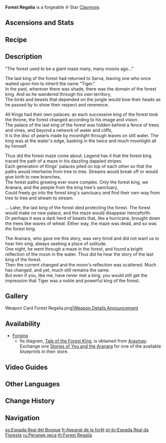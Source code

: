 {{Weapon Infobox
|id             = 12417
|image          = <gallery>
Weapon Forest Regalia.png|Base
Weapon Forest Regalia 2nd.png|2nd Ascension
</gallery>
|type           = Claymore
|quality        = 4
|series         = Aranara
|obtain         = Forging
|diagram        = {{Sold By|Tale of the Forest King}}
|base_atk       = 44
|2nd_stat_type  = Energy Recharge
|2nd_stat       = 6.7%
|passive        = Forest Sanctuary
|effect         = After triggering [[Burning]], [[Quicken]], [[Aggravate]], [[Spread]], [[Bloom]], [[Hyperbloom]], or [[Burgeon]], a Leaf of Consciousness will be created around the character for a maximum of 10s. When picked up, the Leaf will grant the character (var1) [[Elemental Mastery]] for 12s. Only 1 Leaf can be generated this way every 20s. This effect can still be triggered if the character is not on the field. The Leaf of Consciousness' effect cannot stack.
|eff_rank1_var1 = 60
|eff_rank2_var1 = 75
|eff_rank3_var1 = 90
|eff_rank4_var1 = 105
|eff_rank5_var1 = 120
|eff_att1       = Elemental Mastery
|eff_att2       = Elemental Reaction Dependent
}}
{{Description|It has taken on the shape of a greatsword that shall cut down the foes of the forest}}
'''Forest Regalia''' is a forgeable 4-Star [[Claymore]].

==Ascensions and Stats==
{{Weapon Ascensions and Stats
|ascendMat1 = Copper Talisman of the Forest Dew
|ascendMat2 = Iron Talisman of the Forest Dew
|ascendMat3 = Silver Talisman of the Forest Dew
|ascendMat4 = Golden Talisman of the Forest Dew
|bossMat1   = Chaos Storage
|bossMat2   = Chaos Module
|bossMat3   = Chaos Bolt
|commonMat1 = Faded Red Satin
|commonMat2 = Trimmed Red Silk
|commonMat3 = Rich Red Brocade
}}

==Recipe==
{{Recipe
|type = Forging
|Midlander Claymore Billet = 1
|Crystal Chunk = 50
|White Iron Chunk = 50
|Mora = 500
|time = 10s
|sort = Midlander Claymore Billet;Crystal Chunk;White Iron Chunk;Mora
}}

==Description==
"The forest used to be a giant maze many, many moons ago..."

The last king of the forest had returned to Sarva, leaving one who once waited upon him to inherit the name "Tiger."<br />
In the past, wherever there was shade, there was the domain of the forest king. And as he wandered through his own territory,<br />
The birds and beasts that depended on the jungle would bow their heads as he passed by to show their respect and reverence.

All Kings had their own palaces: as each successive king of the forest took the throne, the forest changed according to his image and vision.<br />
The palace of the last king of the forest was hidden behind a fence of trees and vines, and beyond a network of water and cliffs,<br />
It is the disc of pearls made by moonlight through leaves on still water. The king was at the water's edge, basking in the twice and much moonlight all by himself.

Thus did the forest maze come about. Legend has it that the forest king traced the path of a maze in his dazzling dappled stripes.<br />
Each generation of Kings' palaces piled on top of each other so that the paths would intertwine from tree to tree. Streams would break off or would give birth to new branches,<br />
The forest paths growing ever more complex. Only the forest king, we Aranara, and the people from the king tree's sanctuary,<br />
Could freely go into the forest king's sanctuary and find their own way from tree to tree and stream to stream.

...
Later, the last king of the forest died protecting the forest. The forest would make no new palace, and the maze would disappear henceforth.<br />
Or perhaps it was a dark herd of beasts that, like a hurricane, brought down the trees like waves of wheat. Either way, the maze was dead, and so was the forest king.

The Aranara, who gave me this story, was very timid and did not want us to hear him sing, always seeking a place of solitude.<br />
One night, he went through a maze in the forest, and found a bright reflection of the moon in the water. Thus did he hear the story of the last king of the forest.<br />
Then the current changed and the moon's reflection was scattered. Much has changed, and yet, much still remains the same.<br />
But even if you, like me, have never met a king, you would still get the impression that Tiger was a noble and powerful king of the forest.
<!--
==Preview==
{{LoopOgv
|size=380px
|video=Weapon Forest Regalia Passive.ogv
|gif=Weapon Forest Regalia Passive.gif
}}
-->
==Gallery==
<gallery>
<!--Weapon Forest Regalia 3D.png|Full Weapon-->
<!--Weapon Forest Regalia 2nd 3D.png|2nd Ascension Phase Full Weapon-->
Weapon Card Forest Regalia.png|[https://www.hoyolab.com/article/7131929 Weapon Details Announcement]
</gallery>

==Availability==
* [[Forging]]
** Its diagram, [[Tale of the Forest King]], is obtained from [[Aravinay]]. Exchange one [[Stories of You and the Aranara]] for one of the available blueprints in their store.
==Video Guides==
{{EVT
|video1   = https://youtu.be/IUTuWwQq454
|caption1 = How To Get: Forest Regalia Blueprint
}}

==Other Languages==
{{Flex|
===Weapon===
{{Other Languages
|en      = Forest Regalia
|zhs     = 森林王器
|zhs_rm  = Sēnlín Wángqì
|zht     = 森林王器
|zht_rm  = Sēnlín Wángqì
|zh_tl   = 
|ja      = 森林のレガリア
|ja_rm   = Shinrin no Regaria
|ja_tl   = Regalia of the Forest
|ko      = 숲의 리게일리어
|ko_rm   = Sup-ui Rigeillieo
|ko_tl   = Regalia of the Forest
|es      = Espada Real del Bosque
|es_tl   = Royal Sword of the Forest
|fr      = Apparat de la forêt
|fr_tl   = Pomp of the Forest
|ru      = Регалия леса
|ru_tl   = Regalia of the Forest
|th      = Forest Regalia
|vi      = Vương Khí Rừng Sâu
|vi_tl   = 
|de      = Waldkönigsschwert
|de_tl   = Forest King Sword
|id      = Forest Regalia
|pt      = Espada Real da Floresta
|pt_tl   = 
|tr      = Orman Nişanı
|tr_tl   = 
|it      = Gloria della foresta
|it_tl   = Forest's Glory
}}
|
===Passive===
{{Transclude|Forest Sanctuary|Other Languages}}
}}

==Change History==
{{Change History|3.0}}

==Navigation==
{{Weapons by Series Navbox|series=Aranara}}
{{Weapon Navbox|Claymores}}

[[es:Espada Real del Bosque]]
[[fr:Apparat de la forêt]]
[[pt-br:Espada Real da Floresta]]
[[ru:Регалия леса]]
[[th:Forest Regalia]]